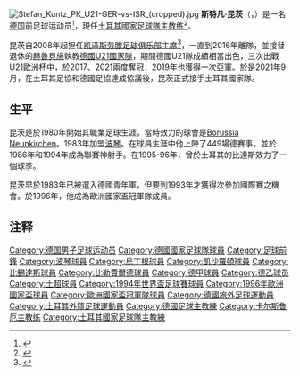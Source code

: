 {{noteTA
|G1=football
|G2=uefa
|G3=德甲
|1=zh-hans:昆茨;zh-hk:觀斯;zh-tw:昆茨;
}}
[[File:Stefan_Kuntz_PK_U21-GER-vs-ISR_(cropped).jpg|thumb]]
'''斯特凡·昆茨'''（{{lang-de|'''Stefan Kuntz'''}}，{{bd|1962年|10月30日|catIdx=Kuntz, Stefan}}）是一名[[德国|德国]]前足球运动员<ref>{{cite web | url = http://www.kicker.de/news/fussball/bundesliga/vereine/1998-99/258/vereinsspieler_stefan-kuntz.html | title = Kuntz, Stefan | language = de | publisher = kicker.de | accessdate = 1 April 2012 | archive-date = 2014-12-11 | archive-url = https://web.archive.org/web/20141211011206/http://www.kicker.de/news/fussball/bundesliga/vereine/1998-99/258/vereinsspieler_stefan-kuntz.html | dead-url = no }}</ref>，現任[[土耳其國家足球隊|土耳其國家足球隊]][[主教练|主教练]]<ref>{{cite web | url = https://www.tff.org/default.aspx?pageID=471&ftxtID=36030 | title = Stefan Kuntz named new Turkey head coach | language = en | publisher = tff.org | accessdate = 20 September 2021 | dead-url = no | archive-date = 2021-11-05 | archive-url = https://web.archive.org/web/20211105163847/https://www.tff.org/default.aspx?pageID=471&ftxtID=36030 }}</ref>。

昆茨自2008年起担任[[凯泽斯劳滕足球俱乐部|凯泽斯劳滕足球俱乐部]][[主席|主席]]<ref>{{cite web | url = http://www.fck.de/de/der-fck/vereinsstruktur/vereinsfuehrung/details/name/44-kuntz.html | title = Vereinsführung | language = de | publisher = 1. FC Kaiserslautern | accessdate = 1 April 2012 | archive-date = 2012-11-06 | archive-url = https://web.archive.org/web/20121106011032/http://www.fck.de/de/der-fck/vereinsstruktur/vereinsfuehrung/details/name/44-kuntz.html | dead-url = no }}</ref>，一直到2016年離隊，並接替退休的[[霍斯特·赫鲁贝施|赫魯貝施]]執教[[德國21歲以下國家足球隊|德國U21國家隊]]，期間德國U21隊成績相當出色，三次出戰U21歐洲杯中，於2017、2021兩度奪冠，2019年也獲得一次亞軍。於是2021年9月，在土耳其足協和德國足協達成協議後，昆茨正式接手土耳其國家隊。

==生平==
昆茨是於1980年開始其職業足球生涯，當時效力的球會是[[諾因基興足球會|Borussia Neunkirchen]]。1983年加盟[[波琴足球俱樂部|波琴]]。在球員生涯中他上陣了449場德賽事，並於1986年和1994年成為聯賽神射手。在1995-96年，曾於土耳其的比達斯效力了一個球季。

昆茨早於1983年已被選入德國青年軍，但要到1993年才獲得次參加國際賽之機會。於1996年，他成為歐洲國家盃冠軍隊成員。

==注释==
{{reflist}}

{{Navboxes colour
|title= 德國國家隊參賽名單
|bg = white
|fg = black
|list1=
{{1994年世界杯足球赛德国参赛名单}}
{{1996年欧洲足球锦标赛德国参赛名单}}
}}
{{Navboxes colour
|title= 昆茨 - 个人奖项
|bg = gold
|fg = black
|list1=
{{德國足球先生}}
{{德甲最佳射手}}
}}
{{DEFAULTSORT:Kuntz, Stefan}}
[[Category:德国男子足球运动员|Category:德国男子足球运动员]]
[[Category:德國國家足球隊球員|Category:德國國家足球隊球員]]
[[Category:足球前鋒|Category:足球前鋒]]
[[Category:波琴球員|Category:波琴球員]]
[[Category:烏丁根球員|Category:烏丁根球員]]
[[Category:凱沙羅頓球員|Category:凱沙羅頓球員]]
[[Category:比錫達斯球員|Category:比錫達斯球員]]
[[Category:比勒費爾德球員|Category:比勒費爾德球員]]
[[Category:德甲球員|Category:德甲球員]]
[[Category:德乙球员|Category:德乙球员]]
[[Category:土超球員|Category:土超球員]]
[[Category:1994年世界盃足球賽球員|Category:1994年世界盃足球賽球員]]
[[Category:1996年歐洲國家盃球員|Category:1996年歐洲國家盃球員]]
[[Category:歐洲國家盃冠軍隊球員|Category:歐洲國家盃冠軍隊球員]]
[[Category:德國旅外足球運動員|Category:德國旅外足球運動員]]
[[Category:土耳其外籍足球運動員|Category:土耳其外籍足球運動員]]
[[Category:德國足球主教練|Category:德國足球主教練]]
[[Category:卡尔斯鲁厄主教练|Category:卡尔斯鲁厄主教练]]
[[Category:土耳其國家足球隊主教練|Category:土耳其國家足球隊主教練]]